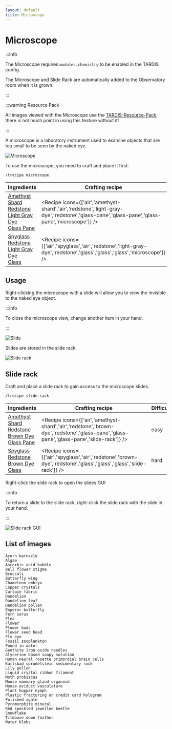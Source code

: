 ```yaml
---
layout: default
title: Microscope
---
```



# Microscope

:::info

The Microscope requires `modules.chemistry` to be enabled in the TARDIS config.

The Microscope and Slide Rack are automatically added to the Observatory room when it is grown.

:::

:::warning Resource Pack

All images viewed with the Microscope use the [TARDIS-Resource-Pack](/resource-packs), there is not much point in using this feature without it!

:::

A microscope is a laboratory instrument used to examine objects that are too small to be seen by the naked eye.

![Microscope](/images/chemistry/microscope.png)

To use the microscope, you need to craft and place it first:

`/trecipe microscope`

| Ingredients | Crafting recipe | Difficulty |
| ----------- | --------------- | ------------- |
| [Amethyst Shard](https://minecraft.wiki/w/Amethyst_Shard)<br/>[Redstone](https://minecraft.wiki/w/Redstone)<br/>[Light Gray Dye](https://minecraft.wiki/w/Light_Gray_Dye)<br/>[Glass Pane](https://minecraft.wiki/w/Glass_Pane) | <Recipe icons={['air','amethyst-shard','air','redstone','light-gray-dye','redstone','glass-pane','glass-pane','glass-pane','microscope']} /> | easy |
| [Spyglass](https://minecraft.wiki/w/Spyglass)<br/>[Redstone](https://minecraft.wiki/w/Redstone)<br/>[Light Gray Dye](https://minecraft.wiki/w/Light_Gray_Dye)<br/>[Glass](https://minecraft.wiki/w/Glass) | <Recipe icons={['air','spyglass','air','redstone','light-gray-dye','redstone','glass','glass','glass','microscope']} /> | hard |

## Usage

Right-clicking the microscope with a slide will allow you to view the invisible to the naked eye object.

:::info

To close the microscope view, change another item in your hand.

:::

![Slide](/images/chemistry/slide.png)

Slides are stored in the slide rack.

![Slide rack](/images/chemistry/slide-rack.png)

## Slide rack

Craft and place a slide rack to gain access to the microscope slides.

`/trecipe slide-rack`

| Ingredients | Crafting recipe | Difficulty |
| ----------- | --------------- | ------------- |
| [Amethyst Shard](https://minecraft.wiki/w/Amethyst_Shard)<br/>[Redstone](https://minecraft.wiki/w/Redstone)<br/>[Brown Dye](https://minecraft.wiki/w/Brown_Dye)<br/>[Glass Pane](https://minecraft.wiki/w/Glass_Pane) | <Recipe icons={['air','amethyst-shard','air','redstone','brown-dye','redstone','glass-pane','glass-pane','glass-pane','slide-rack']} /> | easy |
| [Spyglass](https://minecraft.wiki/w/Spyglass)<br/>[Redstone](https://minecraft.wiki/w/Redstone)<br/>[Brown Dye](https://minecraft.wiki/w/Brown_Dye)<br/>[Glass](https://minecraft.wiki/w/Glass) | <Recipe icons={['air','spyglass','air','redstone','brown-dye','redstone','glass','glass','glass','slide-rack']} /> | hard |

Right-click the slide rack to open the slides GUI

:::info

To return a slide to the slide rack, right-click the slide rack with the slide in your hand.

:::

![Slide rack GUI](/images/chemistry/slides.jpg)

## List of images

    Acorn barnacle  
    Algae  
    Ascorbic acid bubble  
    Bell flower stigma  
    Broccoli  
    Butterfly wing  
    Chameleon embryo  
    Copper crystals  
    Curtain fabric  
    Dandelion  
    Dandelion leaf  
    Dandelion pollen  
    Emperor butterfly  
    Fern sorus  
    Flea  
    Flower  
    Flower buds  
    Flower seed head  
    Fly eye  
    Fossil zooplankton  
    Found in water  
    Geothite iron oxide needles  
    Glycerine based soapy solution  
    Human neural rosette primordial brain cells  
    Karlsbad sprudelstein sedimentary rock  
    Lily pollen  
    Liquid crystal ribbon filament  
    Moth probiscus  
    Mouse mammary gland organoid  
    Mouse oviduct vasculature  
    Plant hopper nymph  
    Plastic fracturing on credit card hologram  
    Polished agate  
    Pyromorphite mineral  
    Red speckled jewelled beetle  
    Snowflake  
    Titmouse down feather  
    Water blobs  
